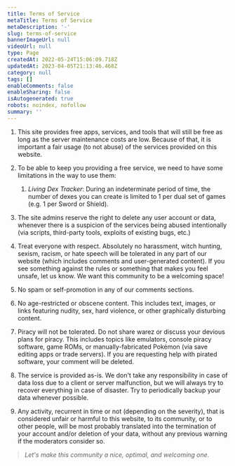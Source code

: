 ```yaml
---
title: Terms of Service
metaTitle: Terms of Service
metaDescription: '-'
slug: terms-of-service
bannerImageUrl: null
videoUrl: null
type: Page
createdAt: 2022-05-24T15:06:09.718Z
updatedAt: 2023-04-05T21:13:46.468Z
category: null
tags: []
enableComments: false
enableSharing: false
isAutogenerated: true
robots: noindex, nofollow
summary: ''
---
```


1.  This site provides free apps, services, and tools that will still be free as long as the server maintenance costs
    are low. Because of that, it is important a fair usage (to not abuse) of the services provided on this website.
2.  To be able to keep you providing a free service, we need to have some limitations in the way to use them:

    1.  _Living Dex Tracker_: During an indeterminate period of time, the number of dexes you can create is limited to 1
        per dual set of games (e.g. 1 per Sword or Shield).

3.  The site admins reserve the right to delete any user account or data, whenever there is a suspicion of the services
    being abused intentionally (via scripts, third-party tools, exploits of existing bugs, etc.)
4.  Treat everyone with respect. Absolutely no harassment, witch hunting, sexism, racism, or hate speech will be
    tolerated in any part of our website (which includes comments and user-generated content). If you see something
    against the rules or something that makes you feel unsafe, let us know. We want this community to be a welcoming
    space!
5.  No spam or self-promotion in any of our comments sections.
6.  No age-restricted or obscene content. This includes text, images, or links featuring nudity, sex, hard violence, or
    other graphically disturbing content.
7.  Piracy will not be tolerated. Do not share warez or discuss your devious plans for piracy. This includes topics like
    emulators, console piracy software, game ROMs, or manually-fabricated Pokémon (via save editing apps or trade
    servers). If you are requesting help with pirated software, your comment will be deleted.
8.  The service is provided as-is. We don't take any responsibility in case of data loss due to a client or server
    malfunction, but we will always try to recover everything in case of disaster. Try to periodically backup your data
    whenever possible.
9.  Any activity, recurrent in time or not (depending on the severity), that is considered unfair or harmful to this
    website, to its community, or to other people, will be most probably translated into the termination of your account
    and/or deletion of your data, without any previous warning if the moderators consider so.

> _Let's make this community a nice, optimal, and welcoming one._
